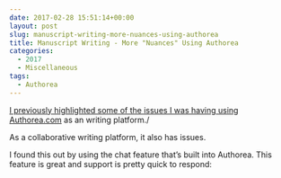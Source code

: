```yaml
---
date: 2017-02-28 15:51:14+00:00
layout: post
slug: manuscript-writing-more-nuances-using-authorea
title: Manuscript Writing - More "Nuances" Using Authorea
categories:
  - 2017
  - Miscellaneous
tags:
  - Authorea
---
```


[I previously highlighted some of the issues I was having using Authorea.com](https://robertslab.github.io/sams-notebook/posts/2017-01-23-manuscript-writing-the-nuances-of-using-authorea/) as an writing platform./

As a collaborative writing platform, it also has issues.










I found this out by using the chat feature that's built into Authorea. This feature is great and support is pretty quick to respond:
















